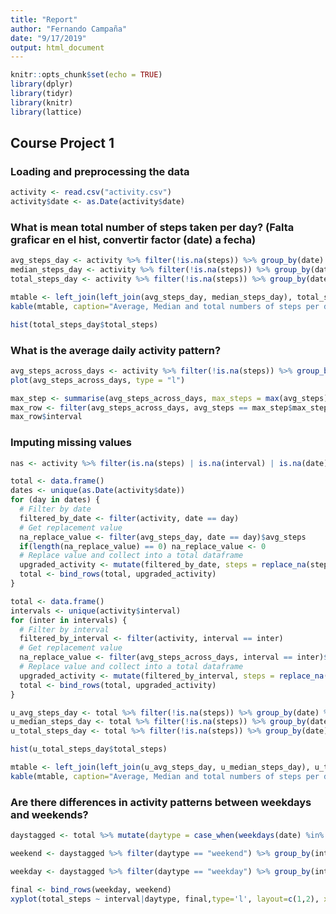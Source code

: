 ```yaml
---
title: "Report"
author: "Fernando Campaña"
date: "9/17/2019"
output: html_document
---
```


```r
knitr::opts_chunk$set(echo = TRUE)
library(dplyr)
library(tidyr)
library(knitr)
library(lattice)
```

## Course Project 1

### Loading and preprocessing the data

```r
activity <- read.csv("activity.csv")
activity$date <- as.Date(activity$date)
```

### What is mean total number of steps taken per day? (Falta graficar en el hist, convertir factor (date) a fecha)
```r
avg_steps_day <- activity %>% filter(!is.na(steps)) %>% group_by(date) %>% summarise(avg_steps = mean(steps))
median_steps_day <- activity %>% filter(!is.na(steps)) %>% group_by(date) %>% summarise(median_steps = median(steps))
total_steps_day <- activity %>% filter(!is.na(steps)) %>% group_by(date) %>% summarise(total_steps = sum(steps))
```

```r
mtable <- left_join(left_join(avg_steps_day, median_steps_day), total_steps_day)
kable(mtable, caption="Average, Median and total numbers of steps per day")
```

```r
hist(total_steps_day$total_steps)
```

### What is the average daily activity pattern?
```r
avg_steps_across_days <- activity %>% filter(!is.na(steps)) %>% group_by(interval) %>% summarise(avg_steps = mean(steps))
plot(avg_steps_across_days, type = "l")
```

```r
max_step <- summarise(avg_steps_across_days, max_steps = max(avg_steps))
max_row <- filter(avg_steps_across_days, avg_steps == max_step$max_steps)
max_row$interval
```

### Imputing missing values
```r
nas <- activity %>% filter(is.na(steps) | is.na(interval) | is.na(date))
```

```r
total <- data.frame()
dates <- unique(as.Date(activity$date))
for (day in dates) {
  # Filter by date
  filtered_by_date <- filter(activity, date == day)
  # Get replacement value
  na_replace_value <- filter(avg_steps_day, date == day)$avg_steps
  if(length(na_replace_value) == 0) na_replace_value <- 0
  # Replace value and collect into a total dataframe
  upgraded_activity <- mutate(filtered_by_date, steps = replace_na(steps, na_replace_value))
  total <- bind_rows(total, upgraded_activity)
}
```

```r
total <- data.frame()
intervals <- unique(activity$interval)
for (inter in intervals) {
  # Filter by interval
  filtered_by_interval <- filter(activity, interval == inter)
  # Get replacement value
  na_replace_value <- filter(avg_steps_across_days, interval == inter)$avg_steps
  # Replace value and collect into a total dataframe
  upgraded_activity <- mutate(filtered_by_interval, steps = replace_na(steps, na_replace_value))
  total <- bind_rows(total, upgraded_activity)
}
```

```r
u_avg_steps_day <- total %>% filter(!is.na(steps)) %>% group_by(date) %>% summarise(avg_steps = mean(steps))
u_median_steps_day <- total %>% filter(!is.na(steps)) %>% group_by(date) %>% summarise(median_steps = median(steps))
u_total_steps_day <- total %>% filter(!is.na(steps)) %>% group_by(date) %>% summarise(total_steps = sum(steps))

hist(u_total_steps_day$total_steps)
```

```r
mtable <- left_join(left_join(u_avg_steps_day, u_median_steps_day), u_total_steps_day)
kable(mtable, caption="Average, Median and total numbers of steps per day with input data")
```
### Are there differences in activity patterns between weekdays and weekends?
```r
daystagged <- total %>% mutate(daytype = case_when(weekdays(date) %in% c("Saturday", "Sunday") ~ "weekend", weekdays(date) %in% c("Monday", "Tuesday", "Wednesday", "Thursday", "Friday") ~ "weekday"))

weekend <- daystagged %>% filter(daytype == "weekend") %>% group_by(interval) %>% summarise(total_steps = mean(steps), daytype = "weekend")

weekday <- daystagged %>% filter(daytype == "weekday") %>% group_by(interval) %>% summarise(total_steps = mean(steps), daytype = "weekday")

final <- bind_rows(weekday, weekend)
xyplot(total_steps ~ interval|daytype, final,type='l', layout=c(1,2), xlab = "Interval" , ylab = "Average steps")
```
